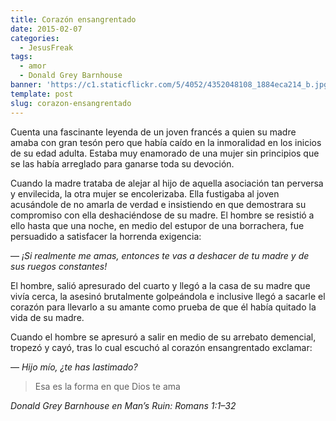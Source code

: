 ```yaml
---
title: Corazón ensangrentado
date: 2015-02-07
categories:
  - JesusFreak
tags:
  - amor
  - Donald Grey Barnhouse
banner: 'https://c1.staticflickr.com/5/4052/4352048108_1884eca214_b.jpg'
template: post
slug: corazon-ensangrentado
---
```


Cuenta una fascinante leyenda de un joven francés a quien su madre amaba con gran tesón pero que había caído en la inmoralidad en los inicios de su edad adulta. Estaba muy enamorado de una mujer sin principios que se las había arreglado para ganarse toda su devoción.

Cuando la madre trataba de alejar al hijo de aquella asociación tan perversa y envilecida, la otra mujer se encolerizaba. Ella fustigaba al joven acusándole de no amarla de verdad e insistiendo en que demostrara su compromiso con ella deshaciéndose de su madre. El hombre se resistió a ello hasta que una noche, en medio del estupor de una borrachera, fue persuadido a satisfacer la horrenda exigencia:

— _¡Si realmente me amas, entonces te vas a deshacer de tu madre y de sus ruegos constantes!_

El hombre, salió apresurado del cuarto y llegó a la casa de su madre que vivía cerca, la asesinó brutalmente golpeándola e inclusive llegó a sacarle el corazón para llevarlo a su amante como prueba de que él había quitado la vida de su madre.

Cuando el hombre se apresuró a salir en medio de su arrebato demencial, tropezó y cayó, tras lo cual escuchó al corazón ensangrentado exclamar:

— _Hijo mío, ¿te has lastimado?_

> Esa es la forma en que Dios te ama

_Donald Grey Barnhouse en Man’s Ruin: Romans 1:1–32_
